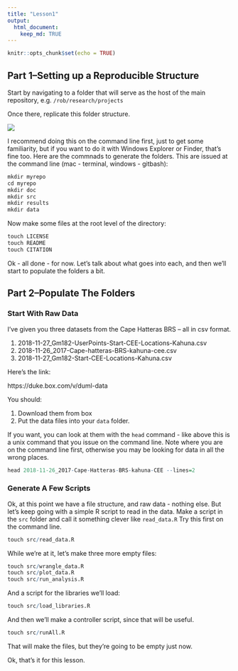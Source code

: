 ```yaml
---
title: "Lesson1"
output: 
  html_document:
    keep_md: TRUE
---
```


```r
knitr::opts_chunk$set(echo = TRUE)
```

## Part 1--Setting up a Reproducible Structure
Start by navigating to a folder that will serve as the host of the main repository, e.g. ```/rob/research/projects```

Once there, replicate this folder structure. 

![](images/folderStructure.jpg)

I recommend doing this on the command line first, just to get some familiarity, but if you want to do it with Windows Explorer or Finder, that's fine too. Here are the commnads to generate the folders. This are issued at the command line (mac - terminal, windows - gitbash):

```r
mkdir myrepo
cd myrepo
mkdir doc
mkdir src
mkdir results
mkdir data
```

Now make some files at the root level of the directory:
```r
touch LICENSE
touch README
touch CITATION
```

Ok - all done - for now. Let's talk about what goes into each, and then we'll start to populate the folders a bit.

## Part 2--Populate The Folders
### Start With Raw Data
I've given you three datasets from the Cape Hatteras BRS -- all in csv format. 

1. 2018-11-27_Gm182-UserPoints-Start-CEE-Locations-Kahuna.csv
2. 2018-11-26_2017-Cape-hatteras-BRS-kahuna-cee.csv 
3. 2018-11-27_Gm182-Start-CEE-Locations-Kahuna.csv

Here's the link:

https://duke.box.com/v/duml-data 

You should:

1. Download them from box
2. Put the data files into your ```data``` folder. 

If you want, you can look at them with the ```head``` command - like above this is a unix command that you issue on the command line. Note where you are on the command line first, otherwise you may be looking for data in all the wrong places.

```r
head 2018-11-26_2017-Cape-Hatteras-BRS-kahuna-CEE --lines=2
```

### Generate A Few Scripts
Ok, at this point we have a file structure, and raw data - nothing else. But let's keep going with a simple R script to read in the data. Make a script in the ```src``` folder and call it something clever like ```read_data.R``` Try this first on the command line.

```r
touch src/read_data.R
```

While we're at it, let's make three more empty files:

```r
touch src/wrangle_data.R
touch src/plot_data.R
touch src/run_analysis.R
```

And a script for the libraries we'll load:

```r
touch src/load_libraries.R
```

And then we'll make a controller script, since that will be useful.


```r
touch src/runAll.R
```

That will make the files, but they're going to be empty just now.

Ok, that's it for this lesson.
